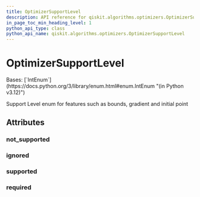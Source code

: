 ```yaml
---
title: OptimizerSupportLevel
description: API reference for qiskit.algorithms.optimizers.OptimizerSupportLevel
in_page_toc_min_heading_level: 1
python_api_type: class
python_api_name: qiskit.algorithms.optimizers.OptimizerSupportLevel
---
```


# OptimizerSupportLevel

<Class id="qiskit.algorithms.optimizers.OptimizerSupportLevel" isDedicatedPage={true} github="https://github.com/qiskit/qiskit/tree/stable/0.45/qiskit/algorithms/optimizers/optimizer.py" signature="qiskit.algorithms.optimizers.OptimizerSupportLevel(value)">
  Bases: [`IntEnum`](https://docs.python.org/3/library/enum.html#enum.IntEnum "(in Python v3.12)")

  Support Level enum for features such as bounds, gradient and initial point

  ## Attributes

  ### not\_supported

  <Attribute id="qiskit.algorithms.optimizers.OptimizerSupportLevel.not_supported" name="not_supported" attributeValue="0" />

  ### ignored

  <Attribute id="qiskit.algorithms.optimizers.OptimizerSupportLevel.ignored" name="ignored" attributeValue="1" />

  ### supported

  <Attribute id="qiskit.algorithms.optimizers.OptimizerSupportLevel.supported" name="supported" attributeValue="2" />

  ### required

  <Attribute id="qiskit.algorithms.optimizers.OptimizerSupportLevel.required" name="required" attributeValue="3" />
</Class>

